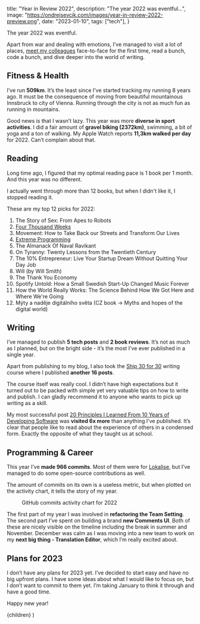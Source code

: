 
  title: "Year in Review 2022",
  description: "The year 2022 was eventful...",
  image: "https://ondrejsevcik.com/images/year-in-review-2022-preview.png",
  date: "2023-01-10",
  tags: ["tech"],
}

The year 2022 was eventful.

Apart from war and dealing with emotions, I’ve managed to visit a lot of places, [meet my colleagues](https://www.linkedin.com/posts/lokalise_remotework-workfromanywhere-offsite-activity-6951514925630377984-VNfU) face-to-face for the first time, read a bunch, code a bunch, and dive deeper into the world of writing.

<Collage />

## Fitness & Health

I’ve run **509km**. It’s the least since I’ve started tracking my running 8 years ago. It must be the consequence of moving from beautiful mountainous Innsbruck to city of Vienna. Running through the city is not as much fun as running in mountains.

Good news is that I wasn’t lazy. This year was more **diverse in sport activities**. I did a fair amount of **gravel biking (2372km)**, swimming, a bit of yoga and a ton of walking. My Apple Watch reports **11,3km walked per day** for 2022. Can’t complain about that.

## Reading

Long time ago, I figured that my optimal reading pace is 1 book per 1 month. And this year was no different.

I actually went through more than 12 books, but when I didn't like it, I stopped reading it.

These are my top 12 picks for 2022:

1. The Story of Sex: From Apes to Robots
2. [Four Thousand Weeks](https://ondrejsevcik.com/blog/four-thousand-weeks)
3. Movement: How to Take Back our Streets and Transform Our Lives
4. [Extreme Programming](https://ondrejsevcik.com/blog/extreme-programming-explained)
5. The Almanack Of Naval Ravikant
6. On Tyranny: Twenty Lessons from the Twentieth Century
7. The 10% Entrepreneur: Live Your Startup Dream Without Quitting Your Day Job
8. Will (by Will Smith)
9. The Thank You Economy
10. Spotify Untold: How a Small Swedish Start-Up Changed Music Forever
11. How the World Really Works: The Science Behind How We Got Here and Where We're Going
12. Mýty a naděje digitálního světa (CZ book → Myths and hopes of the digital world)

## Writing

I’ve managed to publish **5 tech posts** and **2 book reviews**. It’s not as much as I planned, but on the bright side - it’s the most I’ve ever published in a single year.

Apart from publishing to my blog, I also took the [Ship 30 for 30](https://www.ship30for30.com/) writing course where I published **another 16 posts**.

The course itself was really cool. I didn’t have high expectations but it turned out to be packed with simple yet very valuable tips on how to write and publish. I can gladly recommend it to anyone who wants to pick up writing as a skill.

My most successful post [20 Principles I Learned From 10 Years of Developing Software](https://ondrejsevcik.com/blog/20-rules-in-10-years) was **visited 6x more** than anything I’ve published. It’s clear that people like to read about the experience of others in a condensed form. Exactly the opposite of what they taught us at school.

## Programming & Career

This year I’ve **made 966 commits**. Most of them were for [Lokalise](https://lokalise.com/), but I’ve managed to do some open-source contributions as well.

The amount of commits on its own is a useless metric, but when plotted on the activity chart, it tells the story of my year.

<Figure
  src="/images/commits-in-2022.png"
  alt="GitHub commits activity chart for 2022"
  width={2000}
  height={498}
>
  GitHub commits activity chart for 2022
</Figure>

The first part of my year I was involved in **refactoring the Team Setting**. The second part I’ve spent on building a brand **new Comments UI**. Both of these are nicely visible on the timeline including the break in summer and November. December was calm as I was moving into a new team to work on my **next big thing - Translation Editor**, which I’m really excited about.

## Plans for 2023

I don’t have any plans for 2023 yet. I’ve decided to start easy and have no big upfront plans. I have some ideas about what I would like to focus on, but I don’t want to commit to them yet. I’m taking January to think it through and have a good time.

Happy new year!

  <BlogPostLayout meta={meta}>{children}</BlogPostLayout>
)
